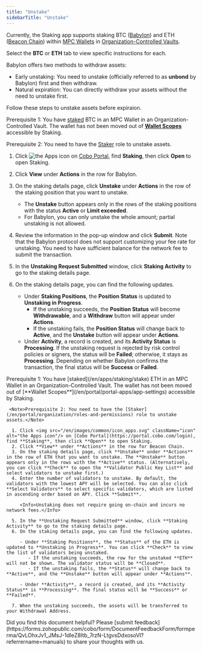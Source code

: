```yaml
---
title: "Unstake"
sidebarTitle: "Unstake"
---
```

<Info>Currently, the Staking app supports staking BTC ([Babylon](https://babylonlabs.io/)) and ETH ([Beacon Chain](https://ethereum.org/en/roadmap/beacon-chain/)) within [MPC Wallets](/en/portal/mpc-wallets/introduction) in [Organization-Controlled Vaults](/en/portal/mpc-wallets/ocw/create-mpc-vault).</Info>

Select the **BTC** or **ETH** tab to view specific instructions for each.

<Tabs>
  <Tab title="BTC">
   Babylon offers two methods to withdraw assets:

   - Early unstaking: You need to unstake (officially referred to as **unbond** by Babylon) first and then withdraw.
   - Natural expiration: You can directly withdraw your assets without the need to unstake first.

   Follow these steps to unstake assets before expiraion.

   <Note>Prerequisite 1: You have [staked](/en/apps/staking/stake) BTC in an MPC Wallet in an Organization-Controlled Vault. The wallet has not been moved out of [**Wallet Scopes**](/en/portal/portal-apps/app-settings) accessible by Staking.</Note>

   <Note>Prerequisite 2: You need to have the [Staker](/en/portal/organization/roles-and-permissions) role to unstake assets.</Note>

   1. Click <img src="/en/images/common/icon_apps.svg" className="icon" alt="the Apps icon"/> on [Cobo Portal](https://portal.cobo.com/login), find **Staking**, then click **Open** to open Staking.
   2. Click **View** under **Actions** in the row for Babylon.
   3. On the staking details page, click **Unstake** under **Actions** in the row of the staking position that you want to unstake. 

      - The **Unstake** button appears only in the rows of the staking positions with the status **Active** or **Limit exceeded**.
      - For Babylon, you can only unstake the whole amount; partial unstaking is not allowed.

   4. Review the information in the pop-up window and click **Submit**. Note that the Babylon protocol does not support customizing your fee rate for unstaking. You need to have sufficient balance for the network fee to submit the transaction.
   5. In the **Unstaking Request Submitted** window, click **Staking Activity** to go to the staking details page.
   6. On the staking details page, you can find the following updates.

      - Under **Staking Positions**, the **Position Status** is updated to **Unstaking in Progress**.
         - If the unstaking succeeds, the **Position Status** will become **Withdrawable**, and a **Withdraw** button will appear under **Actions**.
         - If the unstaking fails, the **Position Status** will change back to **Active**, and the **Unstake** button will appear under **Actions**.
      - Under **Activity**, a record is created, and its **Activity Status** is **Processing**. If the unstaking request is rejected by risk control policies or signers, the status will be **Failed**; otherwise, it stays as **Processing**. Depending on whether Babylon confirms the transaction, the final status will be **Success** or **Failed**.
  </Tab>
  <Tab title="ETH">
     <Note>Prerequisite 1: You have [staked](/en/apps/staking/stake) ETH in an MPC Wallet in an Organization-Controlled Vault. The wallet has not been moved out of [**Wallet Scopes**](/en/portal/portal-apps/app-settings) accessible by Staking.</Note>
     
     <Note>Prerequisite 2: You need to have the [Staker](/en/portal/organization/roles-and-permissions) role to unstake assets.</Note>

      1. Click <img src="/en/images/common/icon_apps.svg" className="icon" alt="the Apps icon"/> on [Cobo Portal](https://portal.cobo.com/login), find **Staking**, then click **Open** to open Staking.
      2. Click **View** under **Actions** in the row for Beacon Chain.
      3. On the staking details page, click **Unstake** under **Actions** in the row of ETH that you want to unstake. The **Unstake** button appears only in the rows with the **Active** status. (Alternatively, you can click **Check** to open the **Validator Public Key List** and select validators to unstake first.)
      4. Enter the number of validators to unstake. By default, the validators with the lowest APY will be selected. You can also click **Select Validators** to select specific validators, which are listed in ascending order based on APY. Click **Submit**.

         <Info>Unstaking does not require going on-chain and incurs no network fees.</Info>

      5. In the **Unstaking Request Submitted** window, click **Staking Activity** to go to the staking details page.
      6. On the staking details page, you can find the following updates.

         - Under **Staking Positions**, the **Status** of the ETH is updated to **Unstaking in Progress**. You can click **Check** to view the list of validators being unstaked.
            - If the unstaking succeeds, the row for the unstaked **ETH** will not be shown. The validator status will be **Closed**.
            - If the unstaking fails, the **Status** will change back to **Active**, and the **Unstake** button will appear under **Actions**.

         - Under **Activity**, a record is created, and its **Activity Status** is **Processing**. The final status will be **Success** or **Failed**.

      7. When the unstaking succeeds, the assets will be transferred to your Withdrawal Address.
  </Tab>
</Tabs>
<Tip>Did you find this document helpful? Please [submit feedback](https://forms.zohopublic.com/cobo/form/DocumentFeedbackForm/formperma/QvLOhxJv1_JMsJ-1dleZ8Itb_7rzN-LtgvsDdxosoVI?referrername=manuals) to share your thoughts with us.</Tip>